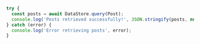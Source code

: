 ```js
try {
  const posts = await DataStore.query(Post);
  console.log('Posts retrieved successfully!', JSON.stringify(posts, null, 2));
} catch (error) {
  console.log('Error retrieving posts', error);
}
```
